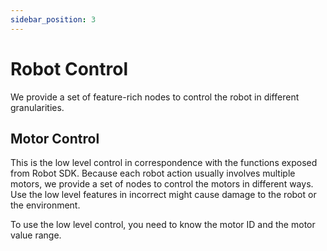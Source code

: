 ```yaml
---
sidebar_position: 3
---
```



# Robot Control

We provide a set of feature-rich nodes to control the robot in different granularities.

## Motor Control

This is the low level control in correspondence with the functions exposed from Robot SDK. Because each robot action usually involves multiple motors, we provide a set of nodes to control the motors in different ways. Use the low level features in incorrect might cause damage to the robot or the environment.

To use the low level control, you need to know the motor ID and the motor value range.